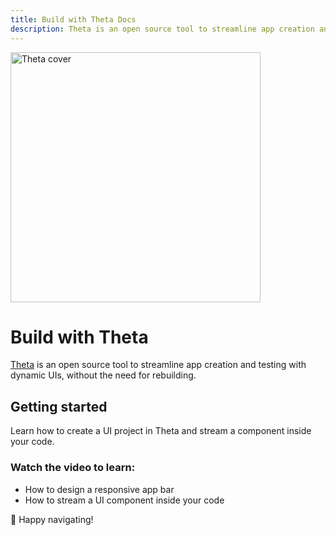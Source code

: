 ```yaml
---
title: Build with Theta Docs
description: Theta is an open source tool to streamline app creation and testing with dynamic UIs, without the need for rebuilding.
---
```


<img src="https://raw.githubusercontent.com/buildwiththeta/buildwiththeta/main/docs/assets/website_cover.jpg" width="400" alt="Theta cover"/>

# Build with Theta
[Theta](https://buildwiththeta.com) is an open source tool to streamline app creation and testing with dynamic UIs, without the need for rebuilding.

## Getting started
Learn how to create a UI project in Theta and stream a component inside your code.

### Watch the video to learn:
- How to design a responsive app bar
- How to stream a UI component inside your code

<YouTube id="oFed0NIqBZI" />

🌈 Happy navigating!
